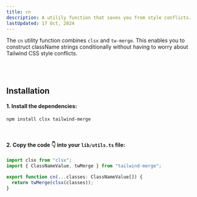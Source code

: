 ```yaml
---
title: cn
description: A utilily function that saves you from style conflicts.
lastUpdated: 17 Oct, 2024
---
```


The `cn` utility function combines `clsx` and `tw-merge`.
This enables you to construct className strings conditionally without having to worry about Tailwind CSS style conflicts.

<br />
<br />

## Installation

#### 1. Install the dependencies:

```sh
npm install clsx tailwind-merge
```

<br />

#### 2. Copy the code 👇 into your `lib/utils.ts` file:

```ts
import clsx from "clsx";
import { ClassNameValue, twMerge } from "tailwind-merge";

export function cn(...classes: ClassNameValue[]) {
  return twMerge(clsx(classes));
}
```
